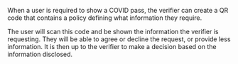 When a user is required to show a COVID pass, the verifier can create a QR code that contains a policy defining what information they require.

The user will scan this code and be shown the information the verifier is requesting. They will be able to agree or decline the request, or
provide less information. It is then up to the verifier to make a decision based on the information disclosed.
